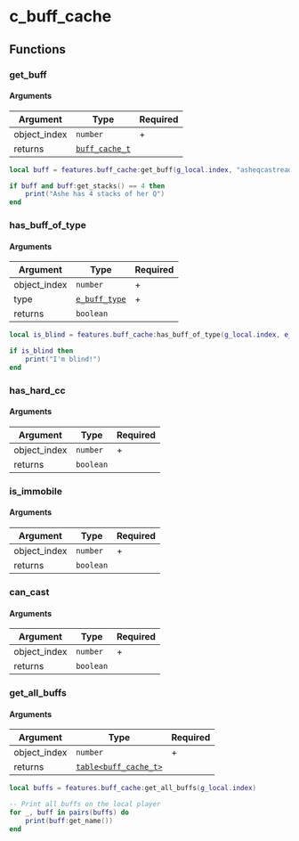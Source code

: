 # c_buff_cache

## Functions

### get_buff

#### Arguments

| Argument     | Type                                         | Required |
|--------------|----------------------------------------------|----------|
| object_index | `number`                                     | +        |
| returns      | [`buff_cache_t`](/structs/buff_cache_t) |          |

```lua
local buff = features.buff_cache:get_buff(g_local.index, "asheqcastready")

if buff and buff:get_stacks() == 4 then
    print("Ashe has 4 stacks of her Q")
end
```

### has_buff_of_type

#### Arguments

| Argument     | Type                                     | Required |
|--------------|------------------------------------------|----------|
| object_index | `number`                                 | +        |
| type         | [`e_buff_type`](/enums/e_buff_type) | +        |
| returns      | `boolean`                                |          |


```lua
local is_blind = features.buff_cache:has_buff_of_type(g_local.index, e_buff_type.blind)

if is_blind then
    print("I'm blind!")
end
```

### has_hard_cc

#### Arguments

| Argument     | Type      | Required |
|--------------|-----------|----------|
| object_index | `number`  | +        |
| returns      | `boolean` |          |


### is_immobile

#### Arguments

| Argument     | Type      | Required |
|--------------|-----------|----------|
| object_index | `number`  | +        |
| returns      | `boolean` |          |

### can_cast

#### Arguments

| Argument     | Type      | Required |
|--------------|-----------|----------|
| object_index | `number`  | +        |
| returns      | `boolean` |          |

### get_all_buffs

#### Arguments

| Argument     | Type                                                | Required |
|--------------|-----------------------------------------------------|----------|
| object_index | `number`                                            | +        |
| returns      | [`table<buff_cache_t>`](/structs/buff_cache_t) |          |

```lua
local buffs = features.buff_cache:get_all_buffs(g_local.index)

-- Print all buffs on the local player
for _, buff in pairs(buffs) do
    print(buff:get_name())
end
```
